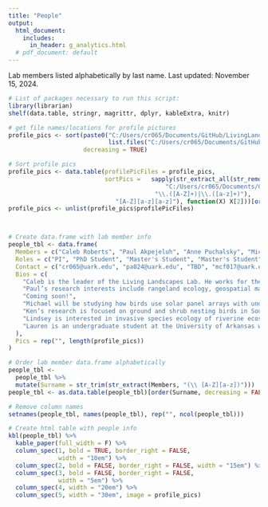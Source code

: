 ```yaml
---
title: "People"
output:
  html_document:
    includes:
      in_header: g_analytics.html
  # pdf_document: default
---
```


Lab members listed alphabetically by last name. Last updated: November 15, 2024.

```r
# List of packages necessary to run this script:
library(librarian)
shelf(data.table, stringr, magrittr, dplyr, kableExtra, knitr)

```

```r

# get file names/locations for profile pictures
profile_pics <- sort(paste0("C:/Users/cr065/Documents/GitHub/LivingLandscapes_Website/images/ProfilePics/",
                            list.files("C:/Users/cr065/Documents/GitHub/LivingLandscapes_Website/images/ProfilePics")),
                     decreasing = TRUE)

# Sort profile pics
profile_pics <- data.table(profilePicFiles = profile_pics,
                           sortPics =   sapply(str_extract_all(str_remove(str_remove(profile_pics, 
                                            "C:/Users/cr065/Documents/GitHub/LivingLandscapes_Website/images/ProfilePics/ProfilePic_"), 
                                         "\\.([A-Z]+)|\\.([a-z]+)"), 
                              "[A-Z][a-z][a-z]"), function(X) X[2]))[order(sortPics)]
profile_pics <- unlist(profile_pics$profilePicFiles)



# Create data.frame with lab member info
people_tbl <- data.frame(
  Members = c("Caleb Roberts", "Paul Akpejeluh", "Anne Puchalsky", "Michael Ferrara", "Ken Wilson", "Lindsey LaBrie", "Lauren Luther"),
  Roles = c("PI", "PhD Student", "Master's Student", "Master's Student",  "Master's Student", "PhD Student", "Undergrad Student"),
  Contact = c("cr065@uark.edu", "pa024@uark.edu", "TBD", "mcf017@uark.edu",  "kw101@uark.edu", "llabrie@uark.edu", "leluther@uark.edu"),
  Bios = c(
    "Caleb is the leader of the Living Landscapes Lab. He works for the U.S. Geological Survey as the Unit Leader of the Arkansas Cooperative Fish & Wildlife Research Unit. Caleb's research interests include ecological resilience, grasslands, landscape ecology, fire, birds, invasive species, plants, community ecology, agroecosystems, complexity theory, and rangelands. Caleb is from western Kentucky, and he enjoys writing, running, reading, cooking, gardening, board games, hiking, and hanging out with his wife, daughter, and cat.",
    "Paul’s research interests include rangeland ecology, geospatial mapping, GIS, and remote sensing. He is joining the Living Landscapes Lab to pursue a PhD in Invasion Ecology focusing on developing a national-scale early detection and rapid response tool to predict spread of invasive plants using Cocongrass as focal species. He completed his MS in Applied Ecology at the University of Nebraska-Lincoln and his research focused on monitoring abandoned bomas (livestock enclosures) using multi-scale remote sensing data at multiple temporal resolutions to better understand vegetation dynamics with their surrounding landscapes. He is originally from Nigeria, where he holds a BS in Environmental Science. In his free time, he enjoys landscape and nature photography, watching sports and travelling.",
    "Coming soon!",
    "Michael will be studying how birds use solar panel arrays with understories of native grasses and forbes compared to those with turf grass. He is passionate about species and ecosystem conservation. His primary research interests are in population dynamics, interspecies interactions and habitat use to protect species of concern. Michael received his B.S. from SUNY College of Environmental Science and Forestry and since then has been working with avian species across the eastern United States. He is originally from Long Island, New York and in his free time, he enjoys hiking, birding, photography, traveling, cooking, playing video games and watching sports.",
    "Ken’s research is focused on ground and shrub nesting birds in Southern Arkansas, and how they are impacted by the presence of feral hogs. Using camera traps, point count surveys, and vegetation surveys, Ken will measure the diversity and occupancy of breeding birds in bottomland hardwood floodplains and upland pine forests and how this is related to the density of feral hogs. This study will help us better understand how to manage a highly invasive species to protect vulnerable bird populations. Ken has previously worked for federal and state wildlife agencies studying secretive wetland birds, ground-nesting warblers, and pygmy owls, among other avian species. Ken is from New Jersey and in his free time, he enjoys reading, hiking, martial arts, and spending time with his cat.",
    "Lindsey is interested in invasive species ecology of riverine ecosystems, especially in the context of climate change. In the Living Landscapes Lab, she will be researching differences in invasive species management policies across the country, determining invasion potential for various aquatic nuisance species throughout the state of Arkansas, and estimating future invasion risks using climate change models and horizon mapping techniques. She completed her M.S. in Biology at the University of South Dakota in May 2023. She received a B.S. in Fisheries & Wildlife and a B.A. in German Language & Literature from the University of Nebraska-Lincoln in May 2020. Lindsey is originally from Hastings, Nebraska. When she's not on the river or thinking about fish, you'll find her drinking coffee, gardening, painting, cooking, rollerblading, camping, indoor rock climbing, or snuggling with her cat Jinx.",
    "Lauren is an undergraduate student at the University of Arkansas who is joining the Living Landscapes lab while she completes her honors undergraduate research requirements for her B.S. in biology. She will be working with Michael Ferrara in his studies of bird use of solar arrays, specifically on optimizing the audio recording devices utilized in the study. Lauren has completed a research project in Jamestown, CO, through the Ecosystem Field Studies course studying the effect of pitch on coloration in Ponderosa pines. Originally from central Arkansas, Lauren enjoys spending her free time hiking with her dog, canoeing, and performing with the Razorback Marching Band."
  ),
  Pics = rep("", length(profile_pics))
)

# Order lab member data.frame alphabetically
people_tbl <- 
  people_tbl %>%
  mutate(Surname = str_trim(str_extract(Members, "(\\ [A-Z][a-z])")))
people_tbl <- as.data.table(people_tbl)[order(Surname, decreasing = FALSE)][ , "Surname" := NULL]

# Remove column names
setnames(people_tbl, names(people_tbl), rep("", ncol(people_tbl)))

# Create html table with people info
kbl(people_tbl) %>%
  kable_paper(full_width = F) %>%
  column_spec(1, bold = TRUE, border_right = FALSE, 
              width = "10em") %>%
  column_spec(2, bold = FALSE, border_right = FALSE, width = "15em") %>%
  column_spec(3, bold = FALSE, border_right = FALSE, 
              width = "5em") %>%
  column_spec(4, width = "20em") %>%
  column_spec(5, width = "30em", image = profile_pics)


```